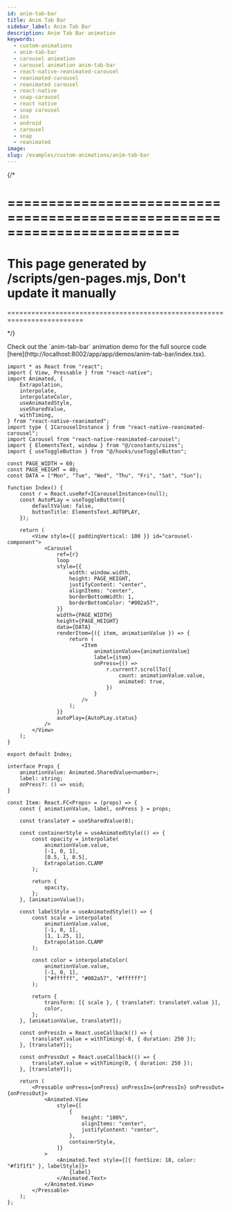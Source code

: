 ```yaml
---
id: anim-tab-bar
title: Anim Tab Bar
sidebar_label: Anim Tab Bar
description: Anim Tab Bar animation
keywords:
  - custom-animations
  - anim-tab-bar
  - carousel animation
  - carousel animation anim-tab-bar
  - react-native-reanimated-carousel
  - reanimated-carousel
  - reanimated carousel
  - react-native
  - snap-carousel
  - react native
  - snap carousel
  - ios
  - android
  - carousel
  - snap
  - reanimated
image:
slug: /examples/custom-animations/anim-tab-bar
---
```


{/* 

=========================================================================
=========================================================================
This page generated by /scripts/gen-pages.mjs, Don't update it manually 
=========================================================================
=========================================================================

*/}


<Callout emoji="👾">
  Check out the `anim-tab-bar` animation demo for the full source code [here](http://localhost:8002/app/app/demos/anim-tab-bar/index.tsx).
</Callout>


<Page pagePath='/demos/custom-animations/anim-tab-bar' />

```tsx copy
import * as React from "react";
import { View, Pressable } from "react-native";
import Animated, {
	Extrapolation,
	interpolate,
	interpolateColor,
	useAnimatedStyle,
	useSharedValue,
	withTiming,
} from "react-native-reanimated";
import type { ICarouselInstance } from "react-native-reanimated-carousel";
import Carousel from "react-native-reanimated-carousel";
import { ElementsText, window } from "@/constants/sizes";
import { useToggleButton } from "@/hooks/useToggleButton";

const PAGE_WIDTH = 60;
const PAGE_HEIGHT = 40;
const DATA = ["Mon", "Tue", "Wed", "Thu", "Fri", "Sat", "Sun"];

function Index() {
	const r = React.useRef<ICarouselInstance>(null);
	const AutoPLay = useToggleButton({
		defaultValue: false,
		buttonTitle: ElementsText.AUTOPLAY,
	});

	return (
		<View style={{ paddingVertical: 100 }} id="carousel-component">
			<Carousel
				ref={r}
				loop
				style={{
					width: window.width,
					height: PAGE_HEIGHT,
					justifyContent: "center",
					alignItems: "center",
					borderBottomWidth: 1,
					borderBottomColor: "#002a57",
				}}
				width={PAGE_WIDTH}
				height={PAGE_HEIGHT}
				data={DATA}
				renderItem={({ item, animationValue }) => {
					return (
						<Item
							animationValue={animationValue}
							label={item}
							onPress={() =>
								r.current?.scrollTo({
									count: animationValue.value,
									animated: true,
								})
							}
						/>
					);
				}}
				autoPlay={AutoPLay.status}
			/>
		</View>
	);
}

export default Index;

interface Props {
	animationValue: Animated.SharedValue<number>;
	label: string;
	onPress?: () => void;
}

const Item: React.FC<Props> = (props) => {
	const { animationValue, label, onPress } = props;

	const translateY = useSharedValue(0);

	const containerStyle = useAnimatedStyle(() => {
		const opacity = interpolate(
			animationValue.value,
			[-1, 0, 1],
			[0.5, 1, 0.5],
			Extrapolation.CLAMP
		);

		return {
			opacity,
		};
	}, [animationValue]);

	const labelStyle = useAnimatedStyle(() => {
		const scale = interpolate(
			animationValue.value,
			[-1, 0, 1],
			[1, 1.25, 1],
			Extrapolation.CLAMP
		);

		const color = interpolateColor(
			animationValue.value,
			[-1, 0, 1],
			["#ffffff", "#002a57", "#ffffff"]
		);

		return {
			transform: [{ scale }, { translateY: translateY.value }],
			color,
		};
	}, [animationValue, translateY]);

	const onPressIn = React.useCallback(() => {
		translateY.value = withTiming(-8, { duration: 250 });
	}, [translateY]);

	const onPressOut = React.useCallback(() => {
		translateY.value = withTiming(0, { duration: 250 });
	}, [translateY]);

	return (
		<Pressable onPress={onPress} onPressIn={onPressIn} onPressOut={onPressOut}>
			<Animated.View
				style={[
					{
						height: "100%",
						alignItems: "center",
						justifyContent: "center",
					},
					containerStyle,
				]}
			>
				<Animated.Text style={[{ fontSize: 18, color: "#f1f1f1" }, labelStyle]}>
					{label}
				</Animated.Text>
			</Animated.View>
		</Pressable>
	);
};

```